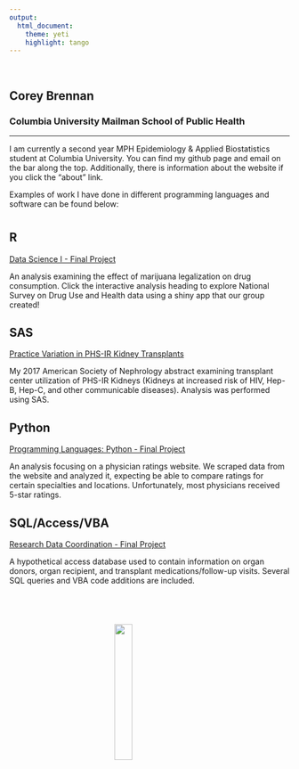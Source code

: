 ```yaml
---
output:
  html_document:
    theme: yeti
    highlight: tango
---
```

<br>

## **Corey Brennan**
### Columbia University Mailman School of Public Health

***

I am currently a second year MPH Epidemiology & Applied Biostatistics student at Columbia University. You can find my github page and email on the bar along the top. Additionally, there is information about the website if you click the "about" link.

Examples of work I have done in different programming languages and software can be found below:

# {.tabset .tabset-fade .tabset-pills}

## **R**

[Data Science I - Final Project](https://kblitsman.github.io/p8105_final/)

An analysis examining the effect of marijuana legalization on drug consumption. Click the interactive analysis heading to explore National Survey on Drug Use and Health data using a shiny app that our group created!

## **SAS**

[Practice Variation in PHS-IR Kidney Transplants](https://www.asn-online.org/education/kidneyweek/2017/program-abstract.aspx?controlId=2789653)

My 2017 American Society of Nephrology abstract examining transplant center utilization of PHS-IR Kidneys (Kidneys at increased risk of HIV, Hep-B, Hep-C, and other communicable diseases). Analysis was performed using SAS.

## **Python**

[Programming Languages: Python - Final Project](Final_Project_kb2908_cb3262.html)

An analysis focusing on a physician ratings website. We scraped data from the website and analyzed it, expecting be able to compare ratings for certain specialties and locations. Unfortunately, most physicians received 5-star ratings.

## **SQL/Access/VBA**

[Research Data Coordination - Final Project](cb3262_final.accdb)

A hypothetical access database used to contain information on organ donors, organ recipient, and transplant medications/follow-up visits. Several SQL queries and VBA code additions are included.

#
<br>

<style>
IMG.selfie {
    display: block;
    margin-left: auto;
    margin-right: auto }
</style>
<img class="selfie" src="images/corey_greatWall.jpg" style="width:25%;height:25%" align="Middle">
